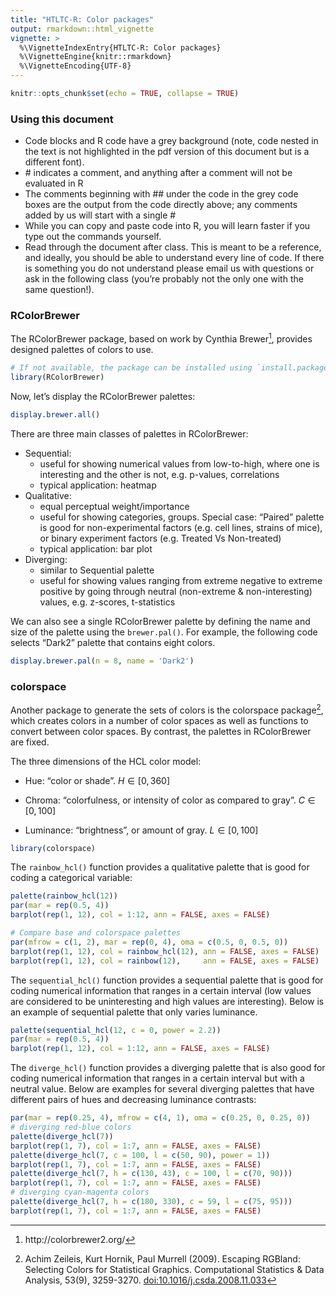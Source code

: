 ```yaml
---
title: "HTLTC-R: Color packages"
output: rmarkdown::html_vignette
vignette: >
  %\VignetteIndexEntry{HTLTC-R: Color packages}
  %\VignetteEngine{knitr::rmarkdown}
  %\VignetteEncoding{UTF-8}
---
```


```r
knitr::opts_chunk$set(echo = TRUE, collapse = TRUE)
```

### Using this document

* Code blocks and R code have a grey background (note, code nested in the text is not highlighted in the pdf version of this document but is a different font).
* \# indicates a comment, and anything after a comment will not be evaluated in R
* The comments beginning with \#\# under the code in the grey code boxes are the output from the code directly above; any comments added by us will start with a single \#
* While you can copy and paste code into R, you will learn faster if you type out the commands yourself. 
* Read through the document after class. This is meant to be a reference, and ideally, you should be able to understand every line of code. If there is something you do not understand please email us with questions or ask in the following class (you're probably not the only one with the same question!). 

### RColorBrewer

The RColorBrewer package, based on work by Cynthia Brewer[^1], provides designed palettes of colors to use.  

[^1]: http://colorbrewer2.org/

```r
# If not available, the package can be installed using `install.packages`.
library(RColorBrewer)
```

Now, let's display the RColorBrewer palettes:

```r
display.brewer.all()
```

There are three main classes of palettes in RColorBrewer:

* Sequential: 
    + useful for showing numerical values from low-to-high, where one is interesting and the other is not, e.g. p-values, correlations
    + typical application: heatmap

* Qualitative: 
    + equal perceptual weight/importance
    + useful for showing categories, groups. Special case: "Paired" palette is good for non-experimental factors (e.g. cell lines, strains of mice), or binary experiment factors (e.g. Treated Vs Non-treated)
    + typical application: bar plot

* Diverging: 
    + similar to Sequential palette
    + useful for showing values ranging from extreme negative to extreme positive by going through neutral (non-extreme & non-interesting) values, e.g. z-scores, t-statistics

We can also see a single RColorBrewer palette by defining the name and size of the palette using the `brewer.pal()`. For example, the following code selects "Dark2" palette that contains eight colors.

```r
display.brewer.pal(n = 8, name = 'Dark2')
```

### colorspace

Another package to generate the sets of colors is the colorspace package[^2], which creates colors in a number of color spaces as well as functions to convert between color spaces. By contrast, the palettes in RColorBrewer are fixed. 

[^2]: Achim Zeileis, Kurt Hornik, Paul Murrell (2009). Escaping RGBland: Selecting Colors for Statistical Graphics. Computational Statistics & Data Analysis, 53(9), 3259-3270. <doi:10.1016/j.csda.2008.11.033>

The three dimensions of the HCL color model:

* Hue: "color or shade". $H \in [0,360]$

* Chroma: "colorfulness, or intensity of color as compared to gray". $C \in [0,100]$

* Luminance: "brightness", or amount of gray. $L \in [0,100]$

```r
library(colorspace)
```

The `rainbow_hcl()` function provides a qualitative palette that is good for coding a categorical variable:

```r
palette(rainbow_hcl(12))
par(mar = rep(0.5, 4))
barplot(rep(1, 12), col = 1:12, ann = FALSE, axes = FALSE)
```

```r
# Compare base and colorspace palettes
par(mfrow = c(1, 2), mar = rep(0, 4), oma = c(0.5, 0, 0.5, 0))
barplot(rep(1, 12), col = rainbow_hcl(12), ann = FALSE, axes = FALSE)
barplot(rep(1, 12), col = rainbow(12),     ann = FALSE, axes = FALSE)
```

The `sequential_hcl()` function provides a sequential palette that is good for coding numerical information that ranges in a certain interval (low values are considered to be uninteresting and high values are interesting). Below is an example of sequential palette that only varies luminance.

```r
palette(sequential_hcl(12, c = 0, power = 2.2))
par(mar = rep(0.5, 4))
barplot(rep(1, 12), col = 1:12, ann = FALSE, axes = FALSE)
```

The `diverge_hcl()` function provides a diverging palette that is also good for coding numerical information that ranges in a certain interval but with a neutral value. Below are examples for several diverging palettes that have different pairs of hues and decreasing luminance contrasts:

```r
par(mar = rep(0.25, 4), mfrow = c(4, 1), oma = c(0.25, 0, 0.25, 0))
# diverging red-blue colors
palette(diverge_hcl(7))
barplot(rep(1, 7), col = 1:7, ann = FALSE, axes = FALSE)
palette(diverge_hcl(7, c = 100, l = c(50, 90), power = 1))
barplot(rep(1, 7), col = 1:7, ann = FALSE, axes = FALSE)
palette(diverge_hcl(7, h = c(130, 43), c = 100, l = c(70, 90)))
barplot(rep(1, 7), col = 1:7, ann = FALSE, axes = FALSE)
# diverging cyan-magenta colors
palette(diverge_hcl(7, h = c(180, 330), c = 59, l = c(75, 95)))
barplot(rep(1, 7), col = 1:7, ann = FALSE, axes = FALSE)

```
